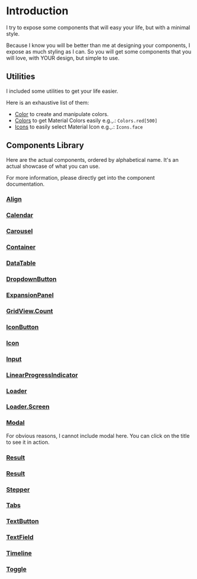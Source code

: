 
<Meta title="Introduction" />

# Introduction

I try to expose some components that will easy your life, but with a minimal style.

Because I know you will be better than me at designing your components, I expose as much styling as
I can. So you will get some components that you will love, with YOUR design, but simple to use.

## Utilities

I included some utilities to get your life easier.

Here is an exhaustive list of them:

- [Color](/docs/color--page) to create and manipulate colors.
- [Colors](/docs/colors--amber) to get Material Colors easily e.g.,.: `Colors.red[500]`
  <div
    style={{
      width: 100,
      height: 30,
      display: 'inline-block',
      backgroundColor: Colors.red[500].toRGBA(),
    }}
  />
- [Icons](/docs/icons--default) to easily select Material Icon e.g.,.: `Icons.face`
  <Icon icon={Icons.face} />

## Components Library

Here are the actual components, ordered by alphabetical name. It's an actual showcase of what you
can use.

For more information, please directly get into the component documentation.

### [Align](/docs/align--top-left)

<Canvas>
  <Story id="align--top-left" />
</Canvas>

### [Calendar](/docs/calendar--default)

<Canvas>
  <Story id="calendar--with-events" />
</Canvas>

### [Carousel](/docs/carousel--default)

<Canvas>
  <Story id="carousel--default" />
</Canvas>

### [Container](/docs/container--default)

<Canvas>
  <Story id="container--with-alignment" />
</Canvas>

### [DataTable](/docs/datatable--default-story)

<Canvas>
  <Story id="datatable--with-custom-classnames" />
</Canvas>

### [DropdownButton](/docs/dropdownbutton--default)

<Canvas>
  <Story id="dropdownbutton--with-custom-class-names" />
</Canvas>

### [ExpansionPanel](/docs/expansionpanel--default)

<Canvas>
  <Story id="expansionpanel--multiple" />
</Canvas>

### [GridView.Count](/docs/gridview-count--default)

<Canvas>
  <Story id="gridview-count--with-multiple-elements" />
</Canvas>

### [IconButton](/docs/iconbutton--default)

<Canvas>
  <Story id="iconbutton--default" />
</Canvas>

### [Icon](/docs/icon--default)

<Canvas>
  <Story id="icon--default" />
</Canvas>

### [Input](/docs/input--default)

<Canvas>
  <Story id="input--default" />
</Canvas>

### [LinearProgressIndicator](/docs/linearprogressindicator--default)

<Canvas>
  <Story id="linearprogressindicator--default" />
</Canvas>

### [Loader](/docs/loader--default)

<Canvas>
  <Story id="loader--default" />
</Canvas>

### [Loader.Screen](/docs/loader-screen--default)

<Canvas>
  <Story id="loader-screen--default" />
</Canvas>

### [Modal](/docs/modal--default)

For obvious reasons, I cannot include modal here. You can click on the title to see it in action.

### [Result](/docs/result--success)

<Canvas>
  <Story id="result--success" />
</Canvas>

### [Result](/docs/skeleton--success)

<Canvas>
  <Story id="skeleton--with-custom-props" />
</Canvas>

### [Stepper](/docs/stepper--default)

<Canvas>
  <Story id="stepper--default" />
</Canvas>

### [Tabs](/docs/tabs--default)

<Canvas>
  <Story id="tabs--default" />
</Canvas>

### [TextButton](/docs/textbutton--default)

<Canvas>
  <Story id="textbutton--default" />
</Canvas>

### [TextField](/docs/textfield--default)

<Canvas>
  <Story id="textfield--default" />
</Canvas>

### [Timeline](/docs/timeline--default)

<Canvas>
  <Story id="timeline--default" />
</Canvas>

### [Toggle](/docs/toggle--default)

<Canvas>
  <Story id="toggle--with-checked-label-icon" />
</Canvas>

